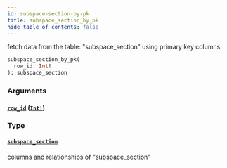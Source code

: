 ```yaml
---
id: subspace-section-by-pk
title: subspace_section_by_pk
hide_table_of_contents: false
---
```


fetch data from the table: "subspace_section" using primary key columns

```graphql
subspace_section_by_pk(
  row_id: Int!
): subspace_section
```

### Arguments

#### [`row_id`](#) ([`Int!`](../scalars/int))

### Type

#### [`subspace_section`](../objects/subspace-section)

columns and relationships of "subspace_section"
